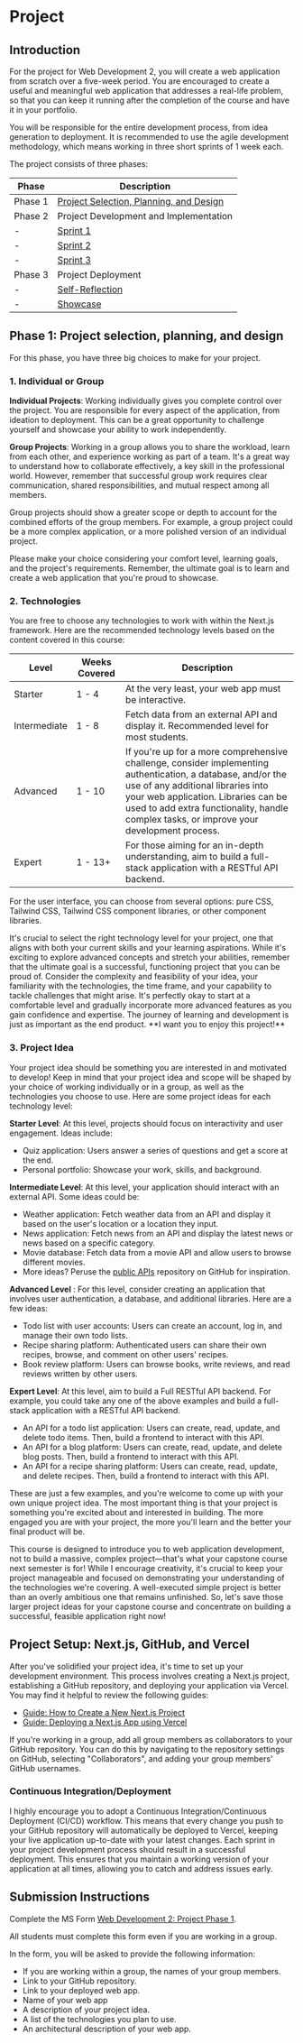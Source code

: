 # Project

## Introduction

For the project for Web Development 2, you will create a web application from scratch over a five-week period. You are encouraged to create a useful and meaningful web application that addresses a real-life problem, so that you can keep it running after the completion of the course and have it in your portfolio.

You will be responsible for the entire development process, from idea generation to deployment. It is recommended to use the agile development methodology, which means working in three short sprints of 1 week each.

The project consists of three phases:

| Phase   | Description                                                                                               |
| ------- | --------------------------------------------------------------------------------------------------------- |
| Phase 1 | [Project Selection, Planning, and Design](/week-11/project#phase-1-project-selection-planning-and-design) |
| Phase 2 | Project Development and Implementation                                                                    |
| -       | [Sprint 1](/week-12/project)                                                                              |
| -       | [Sprint 2](/week-13/project)                                                                              |
| -       | [Sprint 3](/week-14#phase-2---sprint-3)                                                                   |
| Phase 3 | Project Deployment                                                                                        |
| -       | [Self-Reflection](/week-14#project-phase-3-self-reflection)                                               |
| -       | [Showcase](/week-15)                                                                                      |

## Phase 1: Project selection, planning, and design

For this phase, you have three big choices to make for your project.

### 1. Individual or Group

**Individual Projects**: Working individually gives you complete control over the project. You are responsible for every aspect of the application, from ideation to deployment. This can be a great opportunity to challenge yourself and showcase your ability to work independently.

**Group Projects**: Working in a group allows you to share the workload, learn from each other, and experience working as part of a team. It's a great way to understand how to collaborate effectively, a key skill in the professional world. However, remember that successful group work requires clear communication, shared responsibilities, and mutual respect among all members.

Group projects should show a greater scope or depth to account for the combined efforts of the group members. For example, a group project could be a more complex application, or a more polished version of an individual project.

Please make your choice considering your comfort level, learning goals, and the project's requirements. Remember, the ultimate goal is to learn and create a web application that you're proud to showcase.

### 2. Technologies

You are free to choose any technologies to work with within the Next.js framework. Here are the recommended technology levels based on the content covered in this course:

| Level        | Weeks Covered | Description                                                                                                                                                                                                                                                                           |
| ------------ | ------------- | ------------------------------------------------------------------------------------------------------------------------------------------------------------------------------------------------------------------------------------------------------------------------------------- |
| Starter      | 1 - 4         | At the very least, your web app must be interactive.                                                                                                                                                                                                                                  |
| Intermediate | 1 - 8         | Fetch data from an external API and display it. Recommended level for most students.                                                                                                                                                                                                  |
| Advanced     | 1 - 10        | If you're up for a more comprehensive challenge, consider implementing authentication, a database, and/or the use of any additional libraries into your web application. Libraries can be used to add extra functionality, handle complex tasks, or improve your development process. |
| Expert       | 1 - 13+       | For those aiming for an in-depth understanding, aim to build a full-stack application with a RESTful API backend.                                                                                                                                                                     |

For the user interface, you can choose from several options: pure CSS, Tailwind CSS, Tailwind CSS component libraries, or other component libraries.


<Callout type="info" emoji="💡">
  It's crucial to select the right technology level for your project, one that
  aligns with both your current skills and your learning aspirations. While it's
  exciting to explore advanced concepts and stretch your abilities, remember
  that the ultimate goal is a successful, functioning project that you can be
  proud of. Consider the complexity and feasibility of your idea, your
  familiarity with the technologies, the time frame, and your capability to
  tackle challenges that might arise. It's perfectly okay to start at a
  comfortable level and gradually incorporate more advanced features as you gain
  confidence and expertise. The journey of learning and development is just as
  important as the end product. **I want you to enjoy this project!**
</Callout>

### 3. Project Idea

Your project idea should be something you are interested in and motivated to develop! Keep in mind that your project idea and scope will be shaped by your choice of working individually or in a group, as well as the technologies you choose to use. Here are some project ideas for each technology level:

**Starter Level**: At this level, projects should focus on interactivity and user engagement. Ideas include:

- Quiz application: Users answer a series of questions and get a score at the end.
- Personal portfolio: Showcase your work, skills, and background.

**Intermediate Level**: At this level, your application should interact with an external API. Some ideas could be:

- Weather application: Fetch weather data from an API and display it based on the user's location or a location they input.
- News application: Fetch news from an API and display the latest news or news based on a specific category.
- Movie database: Fetch data from a movie API and allow users to browse different movies.
- More ideas? Peruse the [public APIs](https://github.com/marcelscruz/public-apis) repository on GitHub for inspiration.

**Advanced Level** : For this level, consider creating an application that involves user authentication, a database, and additional libraries. Here are a few ideas:

- Todo list with user accounts: Users can create an account, log in, and manage their own todo lists.
- Recipe sharing platform: Authenticated users can share their own recipes, browse, and comment on other users' recipes.
- Book review platform: Users can browse books, write reviews, and read reviews written by other users.

**Expert Level**: At this level, aim to build a Full RESTful API backend. For example, you could take any one of the above examples and build a full-stack application with a RESTful API backend.

- An API for a todo list application: Users can create, read, update, and delete todo items. Then, build a frontend to interact with this API.
- An API for a blog platform: Users can create, read, update, and delete blog posts. Then, build a frontend to interact with this API.
- An API for a recipe sharing platform: Users can create, read, update, and delete recipes. Then, build a frontend to interact with this API.

These are just a few examples, and you're welcome to come up with your own unique project idea. The most important thing is that your project is something you're excited about and interested in building. The more engaged you are with your project, the more you'll learn and the better your final product will be.

<Callout type="error" emoji="⚠️">
  This course is designed to introduce you to web application development, not
  to build a massive, complex project—that's what your capstone course next
  semester is for! While I encourage creativity, it's crucial to keep your
  project manageable and focused on demonstrating your understanding of the
  technologies we're covering. A well-executed simple project is better than an
  overly ambitious one that remains unfinished. So, let's save those larger
  project ideas for your capstone course and concentrate on building a
  successful, feasible application right now!
</Callout>

## Project Setup: Next.js, GitHub, and Vercel

After you've solidified your project idea, it's time to set up your development environment. This process involves creating a Next.js project, establishing a GitHub repository, and deploying your application via Vercel. You may find it helpful to review the following guides:

- [Guide: How to Create a New Next.js Project](/guides-and-references/creating-new-nextjs-project)
- [Guide: Deploying a Next.js App using Vercel](/guides-and-references/deploying-nextjs-app)

If you're working in a group, add all group members as collaborators to your GitHub repository. You can do this by navigating to the repository settings on GitHub, selecting "Collaborators", and adding your group members' GitHub usernames.

### Continuous Integration/Deployment

I highly encourage you to adopt a Continuous Integration/Continuous Deployment (CI/CD) workflow. This means that every change you push to your GitHub repository will automatically be deployed to Vercel, keeping your live application up-to-date with your latest changes. Each sprint in your project development process should result in a successful deployment. This ensures that you maintain a working version of your application at all times, allowing you to catch and address issues early.

## Submission Instructions

Complete the MS Form [Web Development 2: Project Phase 1](https://forms.office.com/r/58ApykiZEK).

All students must complete this form even if you are working in a group.

In the form, you will be asked to provide the following information:

- If you are working within a group, the names of your group members.
- Link to your GitHub repository.
- Link to your deployed web app.
- Name of your web app
- A description of your project idea.
- A list of the technologies you plan to use.
- An architectural description of your web app.
